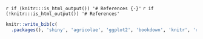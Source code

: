 
`r if (knitr:::is_html_output()) '# References {-}'`
`r if (!knitr:::is_html_output()) '# References'`

```r
knitr::write_bib(c(
  .packages(), 'shiny', 'agricolae', 'ggplot2', 'bookdown', 'knitr', 'rmarkdown', 'DT', 'GerminaR', 'FactoMineR'), 'packages.bib')
```


